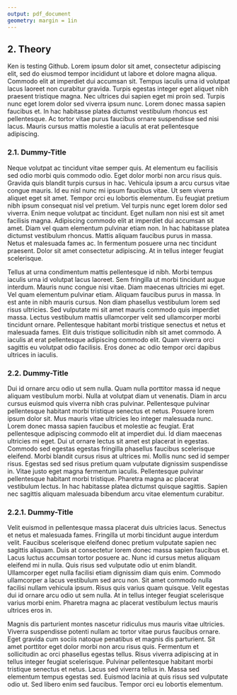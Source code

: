 ```yaml
---
output: pdf_document
geometry: margin = 1in
---
```


## 2. Theory

Ken is testing Github. 
Lorem ipsum dolor sit amet, consectetur adipiscing elit, sed do eiusmod tempor incididunt ut labore et dolore magna aliqua. Commodo elit at imperdiet dui accumsan sit. Tempus iaculis urna id volutpat lacus laoreet non curabitur gravida. Turpis egestas integer eget aliquet nibh praesent tristique magna. Nec ultrices dui sapien eget mi proin sed. Turpis nunc eget lorem dolor sed viverra ipsum nunc. Lorem donec massa sapien faucibus et. In hac habitasse platea dictumst vestibulum rhoncus est pellentesque. Ac tortor vitae purus faucibus ornare suspendisse sed nisi lacus. Mauris cursus mattis molestie a iaculis at erat pellentesque adipiscing.

### 2.1. Dummy-Title

Neque volutpat ac tincidunt vitae semper quis. At elementum eu facilisis sed odio morbi quis commodo odio. Eget dolor morbi non arcu risus quis. Gravida quis blandit turpis cursus in hac. Vehicula ipsum a arcu cursus vitae congue mauris. Id eu nisl nunc mi ipsum faucibus vitae. Ut sem viverra aliquet eget sit amet. Tempor orci eu lobortis elementum. Eu feugiat pretium nibh ipsum consequat nisl vel pretium. Vel turpis nunc eget lorem dolor sed viverra. Enim neque volutpat ac tincidunt. Eget nullam non nisi est sit amet facilisis magna. Adipiscing commodo elit at imperdiet dui accumsan sit amet. Diam vel quam elementum pulvinar etiam non. In hac habitasse platea dictumst vestibulum rhoncus. Mattis aliquam faucibus purus in massa. Netus et malesuada fames ac. In fermentum posuere urna nec tincidunt praesent. Dolor sit amet consectetur adipiscing. At in tellus integer feugiat scelerisque.

Tellus at urna condimentum mattis pellentesque id nibh. Morbi tempus iaculis urna id volutpat lacus laoreet. Sem fringilla ut morbi tincidunt augue interdum. Mauris nunc congue nisi vitae. Diam maecenas ultricies mi eget. Vel quam elementum pulvinar etiam. Aliquam faucibus purus in massa. In est ante in nibh mauris cursus. Non diam phasellus vestibulum lorem sed risus ultricies. Sed vulputate mi sit amet mauris commodo quis imperdiet massa. Lectus vestibulum mattis ullamcorper velit sed ullamcorper morbi tincidunt ornare. Pellentesque habitant morbi tristique senectus et netus et malesuada fames. Elit duis tristique sollicitudin nibh sit amet commodo. A iaculis at erat pellentesque adipiscing commodo elit. Quam viverra orci sagittis eu volutpat odio facilisis. Eros donec ac odio tempor orci dapibus ultrices in iaculis.

### 2.2. Dummy-Title
Dui id ornare arcu odio ut sem nulla. Quam nulla porttitor massa id neque aliquam vestibulum morbi. Nulla at volutpat diam ut venenatis. Diam in arcu cursus euismod quis viverra nibh cras pulvinar. Pellentesque pulvinar pellentesque habitant morbi tristique senectus et netus. Posuere lorem ipsum dolor sit. Mus mauris vitae ultricies leo integer malesuada nunc. Lorem donec massa sapien faucibus et molestie ac feugiat. Erat pellentesque adipiscing commodo elit at imperdiet dui. Id diam maecenas ultricies mi eget. Dui ut ornare lectus sit amet est placerat in egestas. Commodo sed egestas egestas fringilla phasellus faucibus scelerisque eleifend. Morbi blandit cursus risus at ultrices mi. Mollis nunc sed id semper risus. Egestas sed sed risus pretium quam vulputate dignissim suspendisse in. Vitae justo eget magna fermentum iaculis. Pellentesque pulvinar pellentesque habitant morbi tristique. Pharetra magna ac placerat vestibulum lectus. In hac habitasse platea dictumst quisque sagittis. Sapien nec sagittis aliquam malesuada bibendum arcu vitae elementum curabitur.

### 2.2.1. Dummy-Title

Velit euismod in pellentesque massa placerat duis ultricies lacus. Senectus et netus et malesuada fames. Fringilla ut morbi tincidunt augue interdum velit. Faucibus scelerisque eleifend donec pretium vulputate sapien nec sagittis aliquam. Duis at consectetur lorem donec massa sapien faucibus et. Lacus luctus accumsan tortor posuere ac. Nunc id cursus metus aliquam eleifend mi in nulla. Quis risus sed vulputate odio ut enim blandit. Ullamcorper eget nulla facilisi etiam dignissim diam quis enim. Commodo ullamcorper a lacus vestibulum sed arcu non. Sit amet commodo nulla facilisi nullam vehicula ipsum. Risus quis varius quam quisque. Velit egestas dui id ornare arcu odio ut sem nulla. At in tellus integer feugiat scelerisque varius morbi enim. Pharetra magna ac placerat vestibulum lectus mauris ultrices eros in.

Magnis dis parturient montes nascetur ridiculus mus mauris vitae ultricies. Viverra suspendisse potenti nullam ac tortor vitae purus faucibus ornare. Eget gravida cum sociis natoque penatibus et magnis dis parturient. Sit amet porttitor eget dolor morbi non arcu risus quis. Fermentum et sollicitudin ac orci phasellus egestas tellus. Risus viverra adipiscing at in tellus integer feugiat scelerisque. Pulvinar pellentesque habitant morbi tristique senectus et netus. Lacus sed viverra tellus in. Massa sed elementum tempus egestas sed. Euismod lacinia at quis risus sed vulputate odio ut. Sed libero enim sed faucibus. Tempor orci eu lobortis elementum.